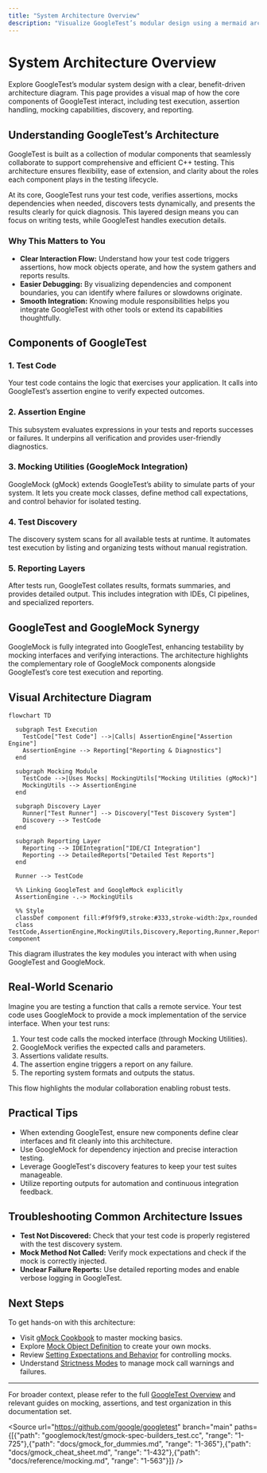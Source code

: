 ```yaml
---
title: "System Architecture Overview"
description: "Visualize GoogleTest’s modular design using a mermaid architecture diagram. Trace how test code interacts with assertion engines, mocking utilities, discovery systems, and reporting layers, and see the connections between GoogleTest and GoogleMock components."
---
```


# System Architecture Overview

Explore GoogleTest’s modular system design with a clear, benefit-driven architecture diagram. This page provides a visual map of how the core components of GoogleTest interact, including test execution, assertion handling, mocking capabilities, discovery, and reporting.

## Understanding GoogleTest’s Architecture

GoogleTest is built as a collection of modular components that seamlessly collaborate to support comprehensive and efficient C++ testing. This architecture ensures flexibility, ease of extension, and clarity about the roles each component plays in the testing lifecycle.

At its core, GoogleTest runs your test code, verifies assertions, mocks dependencies when needed, discovers tests dynamically, and presents the results clearly for quick diagnosis. This layered design means you can focus on writing tests, while GoogleTest handles execution details.

### Why This Matters to You

- **Clear Interaction Flow:** Understand how your test code triggers assertions, how mock objects operate, and how the system gathers and reports results.
- **Easier Debugging:** By visualizing dependencies and component boundaries, you can identify where failures or slowdowns originate.
- **Smooth Integration:** Knowing module responsibilities helps you integrate GoogleTest with other tools or extend its capabilities thoughtfully.

## Components of GoogleTest

### 1. Test Code
Your test code contains the logic that exercises your application. It calls into GoogleTest’s assertion engine to verify expected outcomes.

### 2. Assertion Engine
This subsystem evaluates expressions in your tests and reports successes or failures. It underpins all verification and provides user-friendly diagnostics.

### 3. Mocking Utilities (GoogleMock Integration)
GoogleMock (gMock) extends GoogleTest’s ability to simulate parts of your system. It lets you create mock classes, define method call expectations, and control behavior for isolated testing.

### 4. Test Discovery
The discovery system scans for all available tests at runtime. It automates test execution by listing and organizing tests without manual registration.

### 5. Reporting Layers
After tests run, GoogleTest collates results, formats summaries, and provides detailed output. This includes integration with IDEs, CI pipelines, and specialized reporters.

## GoogleTest and GoogleMock Synergy

GoogleMock is fully integrated into GoogleTest, enhancing testability by mocking interfaces and verifying interactions. The architecture highlights the complementary role of GoogleMock components alongside GoogleTest’s core test execution and reporting.

## Visual Architecture Diagram

```mermaid
flowchart TD

  subgraph Test Execution
    TestCode["Test Code"] -->|Calls| AssertionEngine["Assertion Engine"]
    AssertionEngine --> Reporting["Reporting & Diagnostics"]
  end

  subgraph Mocking Module
    TestCode -->|Uses Mocks| MockingUtils["Mocking Utilities (gMock)"]
    MockingUtils --> AssertionEngine
  end

  subgraph Discovery Layer
    Runner["Test Runner"] --> Discovery["Test Discovery System"]
    Discovery --> TestCode
  end

  subgraph Reporting Layer
    Reporting --> IDEIntegration["IDE/CI Integration"]
    Reporting --> DetailedReports["Detailed Test Reports"]
  end

  Runner --> TestCode

  %% Linking GoogleTest and GoogleMock explicitly
  AssertionEngine -.-> MockingUtils

  %% Style
  classDef component fill:#f9f9f9,stroke:#333,stroke-width:2px,rounded
  class TestCode,AssertionEngine,MockingUtils,Discovery,Reporting,Runner,Reporting,IDEIntegration,DetailedReports component
```

This diagram illustrates the key modules you interact with when using GoogleTest and GoogleMock.

## Real-World Scenario

Imagine you are testing a function that calls a remote service. Your test code uses GoogleMock to provide a mock implementation of the service interface. When your test runs:

1. Your test code calls the mocked interface (through Mocking Utilities).
2. GoogleMock verifies the expected calls and parameters.
3. Assertions validate results.
4. The assertion engine triggers a report on any failure.
5. The reporting system formats and outputs the status.

This flow highlights the modular collaboration enabling robust tests.

## Practical Tips

- When extending GoogleTest, ensure new components define clear interfaces and fit cleanly into this architecture.
- Use GoogleMock for dependency injection and precise interaction testing.
- Leverage GoogleTest's discovery features to keep your test suites manageable.
- Utilize reporting outputs for automation and continuous integration feedback.

## Troubleshooting Common Architecture Issues

- **Test Not Discovered:** Check that your test code is properly registered with the test discovery system.
- **Mock Method Not Called:** Verify mock expectations and check if the mock is correctly injected.
- **Unclear Failure Reports:** Use detailed reporting modes and enable verbose logging in GoogleTest.

## Next Steps

To get hands-on with this architecture:

- Visit [gMock Cookbook](https://google.github.io/googletest/gmock_cook_book.html) to master mocking basics.
- Explore [Mock Object Definition](https://google.github.io/googletest/api/gmock_reference.html#mock-object-definition) to create your own mocks.
- Review [Setting Expectations and Behavior](https://google.github.io/googletest/api/gmock_reference.html#setting-expectations-and-behavior) for controlling mocks.
- Understand [Strictness Modes](https://google.github.io/googletest/api/gmock_reference.html#strictness-modes) to manage mock call warnings and failures.

---

For broader context, please refer to the full [GoogleTest Overview](https://google.github.io/googletest/) and relevant guides on mocking, assertions, and test organization in this documentation set.

<Source url="https://github.com/google/googletest" branch="main" paths={[{"path": "googlemock/test/gmock-spec-builders_test.cc", "range": "1-725"},{"path": "docs/gmock_for_dummies.md", "range": "1-365"},{"path": "docs/gmock_cheat_sheet.md", "range": "1-432"},{"path": "docs/reference/mocking.md", "range": "1-563"}]} />